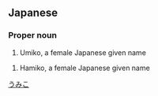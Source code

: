 ==Japanese==
{{ja-kanjitab|羽|実|子}}

===Proper noun===
{{ja-pos|proper|うみこ}}
# Umiko, a female Japanese given name

{{ja-pos|proper|はみこ}}
# Hamiko, a female Japanese given name

[[Category:Japanese female given names|うみこ]]